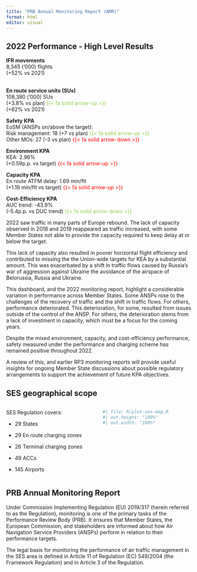 ```yaml
---
title: "PRB Annual Monitoring Report (AMR)"
format: html
editor: visual
---
```


## 2022 Performance - High Level Results

<div class="grid">
<div class="g-col-lg-6 g-col-12">

<div class="grid" style="gap: 0rem">
<div class="g-col-6 text-center text-pad-top border border-right-0">
**IFR movements** <br>8,345 ('000) flights <br>(+52% vs 2021) <br>[-]{style="color:white;"}
</div>

<div class="g-col-6 text-center text-pad-top border">
**En route service units (SUs)** <br>108,380 ('000) SUs <br>(+3.8% vs plan) [{{< fa solid arrow-up >}}]{style="color: #92d050;"} <br>(+62% vs 2021)
</div>
</div>

<div class="grid" style="gap: 0rem">
<div class="g-col-6 text-pad-top text-center border border-top-0">
**Safety KPA** <br>EoSM (ANSPs on/above the target): <br>Risk management: 18 (+7 vs plan) [{{< fa solid arrow-up >}}]{style="color: #92d050;"} <br>Other MOs: 27 (-3 vs plan) [{{< fa solid arrow-down >}}]{style="color: #FF0000;"}
</div>

<div class="g-col-6 text-pad-top text-center border border-top-0">
**Environment KPA** <br>KEA: 2.96% <br>(+0.59p.p. vs target) [{{< fa solid arrow-up >}}]{style="color: #FF0000;"}
</div>
</div>

<div class="grid" style="gap: 0rem"> 
<div class="g-col-6 text-center text-pad-top border border-top-0">
**Capacity KPA** <br>En route ATFM delay: 1.69 min/flt <br>(+1.19 min/flt vs target) [{{< fa solid arrow-up >}}]{style="color: #FF0000;"}
</div>

<div class="g-col-6 text-center text-pad-top border border-top-0">
**Cost-Efficiency KPA** <br>AUC trend: -43.9% <br>(-5.4p.p. vs DUC trend) [{{< fa solid arrow-down >}}]{style="color: #92d050;"}
</div>
</div>

</div>

<!-- empy column for space -->

<div class="g-col-lg-6 g-col-12 " >
2022 saw traffic in many parts of Europe rebound. The lack of capacity observed in 2018 and 2019 reappeared as traffic increased, with some Member States not able to provide the capacity required to keep delay at or below the target.

This lack of capacity also resulted in poorer horizontal flight efficiency and contributed to missing the the Union-wide targets for KEA by a substantial amount. This was exacerbated by a shift in traffic flows caused by Russia’s war of aggression against Ukraine the avoidance of the airspace of Belorussia, Russia and Ukraine. 

This dashboard, and the 2022 monitoring report, highlight a considerable variation in performance across Member States. Some ANSPs rose to the challenges of the recovery of traffic and the shift in traffic flows. For others, performance deteriorated. This deterioration, for some, resulted from issues outside of the control of the ANSP. For others, the deterioration stems from a lack of investment in capacity, which must be a focus for the coming years.

</div>

</div>

Despite the mixed environment, capacity, and cost-efficiency performance, safety measured under the performance and charging scheme has remained positive throughout 2022.

A review of this, and earlier RP3 monitoring reports will provide useful insights for ongoing Member State discussions about possible regulatory arrangements to support the achievement of future KPA objectives.

## SES geographical scope

::: columns
::: {.column width="50%"}
SES Regulation covers:

-   29 States

-   29 En route charging zones

-   26 Terminal charging zones

-   49 ACCs

-   145 Airports
:::

::: {.column width="50%"}
```r
#| file: R/plot-ses-map.R
#| out.height: "100%"
#| out.width: "100%"
```
:::
:::

## PRB Annual Monitoring Report

Under Commission Implementing Regulation (EU) 2019/317 (herein referred to as the Regulation), monitoring is one of the primary tasks of the Performance Review Body (PRB). It ensures that Member States, the European Commission, and stakeholders are informed about how Air Navigation Service Providers (ANSPs) perform in relation to their performance targets.

The legal basis for monitoring the performance of air traffic management in the SES area is defined in Article 11 of Regulation (EC) 549/2004 (the Framework Regulation) and in Article 3 of the Regulation.
